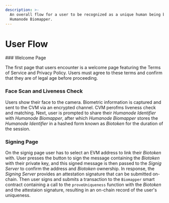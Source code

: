 ```yaml
---
description: >-
  An overall flow for a user to be recognized as a unique human being by
  Humanode Biomapper.
---
```



# User Flow

<Steps>
### Welcome Page

The first page that users encounter is a welcome page featuring
the Terms of Service and Privacy Policy.
Users must agree to these terms and confirm that they are of legal age
before proceeding.

### Face Scan and Liveness Check

Users show their face to the camera. Biometric information is captured and
sent to the CVM via an encrypted channel.
CVM perofms liveness check and matching.
Next, user is prompted to share their _Humanode Identifier_ with
_Humanode Biomapper_, after which _Humanode Biomapper_ stores
the _Humanode Identifier_ in a hashed form known as _Biotoken_
for the duration of the session.

### Signing Page

On the signig page user has to select an EVM address to link their
_Biotoken_ with.
User presses the button to sign the message containing the _Biotoken_ with their
private key, and this signed message is then passed to the _Signig Server_ to
confirm the address and _Biotoken_ ownership.
In response, the _Signing Server_ provides an attestation signature that
can be submitted on-chain.
Then user signs and submits a transaction to the `Biomapper` smart contract
containing a call to the `proveUniqueness` function with the _Biotoken_
and the attestaion signature, resulting in an on-chain record of the user's
uniqueness.

</Steps>
